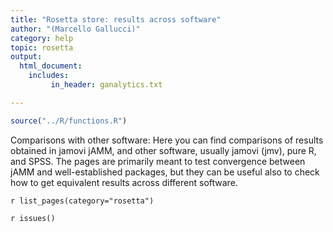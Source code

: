 ```yaml
---
title: "Rosetta store: results across software"
author: "(Marcello Gallucci)"
category: help
topic: rosetta
output: 
  html_document:
    includes:
         in_header: ganalytics.txt

---
```

  

```r
source("../R/functions.R")
```
  

Comparisons with other software: Here you can find comparisons of  results obtained in jamovi jAMM,  and other software, usually jamovi (jmv), pure R, and SPSS. The pages are primarily meant to test convergence between jAMM and well-established packages, but they can be useful also to check how to get equivalent results across different software.


`r list_pages(category="rosetta")`


`r issues()`